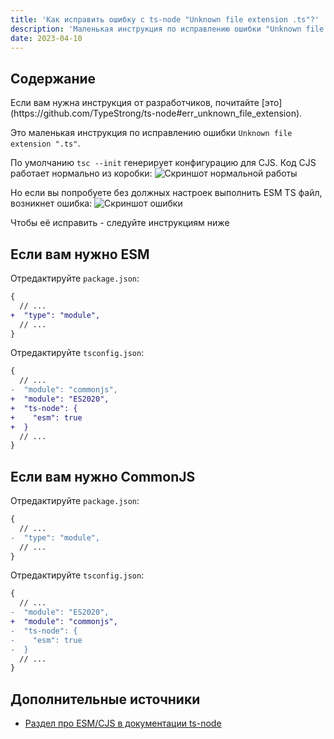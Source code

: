 ```yaml
---
title: 'Как исправить ошибку с ts-node "Unknown file extension .ts"?'
description: 'Маленькая инструкция по исправлению ошибки "Unknown file extension ".ts""'
date: 2023-04-10
---
```



## Содержание

<Alert>
  Если вам нужна инструкция от разработчиков, почитайте
  [это](https://github.com/TypeStrong/ts-node#err_unknown_file_extension).
</Alert>

Это маленькая инструкция по исправлению ошибки `Unknown file extension ".ts"`.

По умолчанию `tsc --init` генерирует конфигурацию для CJS. Код CJS работает нормально из коробки:
![Скриншот нормальной работы](uploads/kak-ispravit-unknown-extension-ts-node/cjs-work.png)

Но если вы попробуете без должных настроек выполнить ESM TS файл, возникнет ошибка:
![Скриншот ошибки](uploads/kak-ispravit-unknown-extension-ts-node/esm-not-work.png)

Чтобы её исправить - следуйте инструкциям ниже

## Если вам нужно ESM

Отредактируйте `package.json`:

```diff
{
  // ...
+  "type": "module",
  // ...
}
```

Отредактируйте `tsconfig.json`:

```diff
{
  // ...
-  "module": "commonjs",
+  "module": "ES2020",
+  "ts-node": {
+    "esm": true
+  }
  // ...
}
```

## Если вам нужно CommonJS

Отредактируйте `package.json`:

```diff
{
  // ...
-  "type": "module",
  // ...
}
```

Отредактируйте `tsconfig.json`:

```diff
{
  // ...
-  "module": "ES2020",
+  "module": "commonjs",
-  "ts-node": {
-    "esm": true
-  }
  // ...
}
```

## Дополнительные источники

- [Раздел про ESM/CJS в документации ts-node](https://typestrong.org/ts-node/docs/imports)
